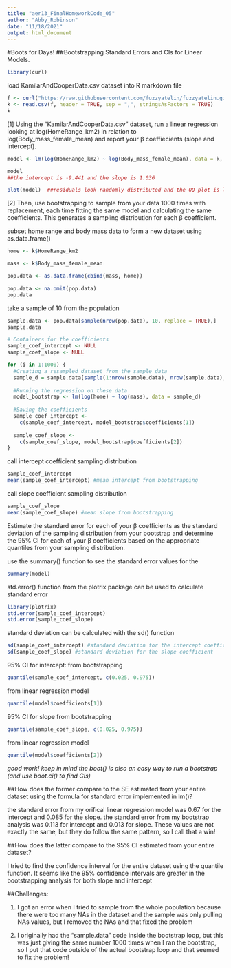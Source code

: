 ```yaml
---
title: "aer13_FinalHomeworkCode_05"
author: "Abby_Robinson"
date: "11/18/2021"
output: html_document
---
```


#Boots for Days!
##Bootstrapping Standard Errors and CIs for Linear Models.

```r
library(curl)
```

load KamilarAndCooperData.csv dataset into R markdown file 
```r
f <- curl("https://raw.githubusercontent.com/fuzzyatelin/fuzzyatelin.github.io/master/AN588_Fall21/KamilarAndCooperData.csv")
k <- read.csv(f, header = TRUE, sep = ",", stringsAsFactors = TRUE)
k
```

[1] Using the “KamilarAndCooperData.csv” dataset, run a linear regression looking at log(HomeRange_km2) in relation to log(Body_mass_female_mean) and report your β coeffiecients (slope and intercept).

```r
model <- lm(log(HomeRange_km2) ~ log(Body_mass_female_mean), data = k, na.action = na.exclude) #use na.action = na.exclude here to remove NAs from the dataset 

model
##the intercept is -9.441 and the slope is 1.036

plot(model)  ##residuals look randomly distributed and the QQ plot is linear 
```

[2] Then, use bootstrapping to sample from your data 1000 times with replacement, each time fitting the same model and calculating the same coefficients. This generates a sampling distribution for each β coefficient.

subset home range and body mass data to form a new dataset using as.data.frame()
```r
home <- k$HomeRange_km2

mass <- k$Body_mass_female_mean

pop.data <- as.data.frame(cbind(mass, home))

pop.data <- na.omit(pop.data)
pop.data
```

take a sample of 10 from the population 
```r
sample.data <- pop.data[sample(nrow(pop.data), 10, replace = TRUE),]
sample.data
```


```r
# Containers for the coefficients
sample_coef_intercept <- NULL
sample_coef_slope <- NULL

for (i in 1:1000) {
  #Creating a resampled dataset from the sample data
  sample_d = sample.data[sample(1:nrow(sample.data), nrow(sample.data), replace = TRUE), ]
  
  #Running the regression on these data
  model_bootstrap <- lm(log(home) ~ log(mass), data = sample_d)
  
  #Saving the coefficients
  sample_coef_intercept <-
    c(sample_coef_intercept, model_bootstrap$coefficients[1])
  
  sample_coef_slope <-
    c(sample_coef_slope, model_bootstrap$coefficients[2])
}

```



call intercept coefficient sampling distribution 

```r
sample_coef_intercept
mean(sample_coef_intercept) #mean intercept from bootstrapping 
```


call slope coefficient sampling distribution 
```r
sample_coef_slope
mean(sample_coef_slope) #mean slope from bootstrapping
```



Estimate the standard error for each of your β coefficients as the standard deviation of the sampling distribution from your bootstrap and determine the 95% CI for each of your β coefficients based on the appropriate quantiles from your sampling distribution.

use the summary() function to see the standard error values for the 
```r
summary(model)
```

std.error() function from the plotrix package can be used to calculate standard error 
```r
library(plotrix)
std.error(sample_coef_intercept)
std.error(sample_coef_slope)
```

standard deviation can be calculated with the sd() function 
```r
sd(sample_coef_intercept) #standard deviation for the intercept coefficient 
sd(sample_coef_slope) #standard deviation for the slope coefficient
```

95% CI for intercept: 
  from bootstrapping 
```r
quantile(sample_coef_intercept, c(0.025, 0.975))
```

  from linear regression model 
```r
quantile(model$coefficients[1])
```

95% CI for slope 
  from bootstrapping 
```r
quantile(sample_coef_slope, c(0.025, 0.975))
```
  from linear regression model 
```r
quantile(model$coefficients[2])
```

*good work! keep in mind the boot() is also an easy way to run a bootstrap (and use boot.ci() to find CIs)*



##How does the former compare to the SE estimated from your entire dataset using the formula for standard error implemented in lm()?

the standard error from my orifical linear regression model was 0.67 for the intercept and 0.085 for the slope. the standard error from my bootstrap analysis was 0.113 for intercept and 0.013 for slope. These values are not exactly the same, but they do follow the same pattern, so I call that a win! 

##How does the latter compare to the 95% CI estimated from your entire dataset?

I tried to find the confidence interval for the entire dataset using the quantile function. It seems like the 95% confidence intervals are greater in the bootstrapping analysis for both slope and intercept 

##Challenges:

1. I got an error when I tried to sample from the whole population because there were too many NAs in the dataset and the sample was only pulling NAs values, but I removed the NAs and that fixed the problem 

2. I originally had the "sample.data" code inside the bootstrap loop, but this was just giving the same number 1000 times when I ran the bootstrap, so I put that code outside of the actual bootstrap loop and that seemed to fix the problem! 
